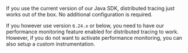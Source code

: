 If you use the current version of our Java SDK, distributed tracing just works out of the box. No additional configuration is required.

If you however use version `6.24.x` or below, you need to have our <PlatformLink to="/performance/">performance monitoring feature enabled</PlatformLink> for distributed tracing to work. However, if you do not want to activate performance monitoring, you can also setup a <PlatformLink to="/usage/distributed-tracing/custom-instrumentation/">custom instrumentation</PlatformLink>.
